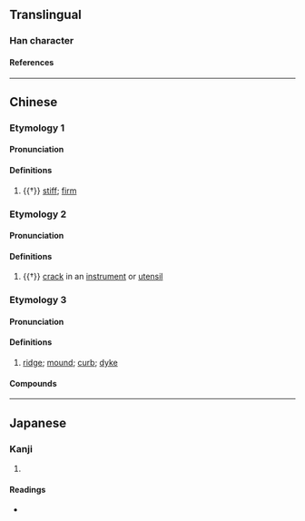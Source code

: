 {{character info}}
==Translingual==

===Han character===
{{Han char|rn=32|rad=土|as=13|sn=16|four=77104|canj=HBG|ids=⿱𦥯土}}

====References====
{{Han ref|kx=0240.210|dkj=05527|dj=0480.070|hdz=10491.190|uh=58C6}}

----

==Chinese==
{{zh-forms|s=坣}}

===Etymology 1===

====Pronunciation====
{{zh-pron
|m=xué
|cat=a
}}

====Definitions====
{{zh-hanzi}}

# {{†}} {{lb|zh|of earth}} [[stiff]]; [[firm]]

===Etymology 2===

====Pronunciation====
{{zh-pron
|m=jué
|cat=n
}}

====Definitions====
{{zh-hanzi}}

# {{†}} [[crack]] in an [[instrument]] or [[utensil]]

===Etymology 3===

====Pronunciation====
{{zh-pron
|m=bó
|c=bok3
|cat=n
}}

====Definitions====
{{zh-hanzi}}

# {{lb|zh|Cantonese}} [[ridge]]; [[mound]]; [[curb]]; [[dyke]]
{{attn|zh|please check}}

====Compounds====
{{zh-der|石壆}}

----

==Japanese==

===Kanji===
{{ja-kanji|grade=|rs=土13}}

# {{rfdef|ja|sort=土13}}

====Readings====
* {{ja-readings|on=[[かく]] (kaku), [[がく]] (gaku)|kun=}}